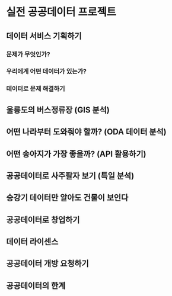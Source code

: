 # 실전 공공데이터 프로젝트

## 데이터 서비스 기획하기
### 문제가 무엇인가?
### 우리에게 어떤 데이터가 있는가?
### 데이터로 문제 해결하기

## 울릉도의 버스정류장 (GIS 분석)

## 어떤 나라부터 도와줘야 할까? (ODA 데이터 분석)

## 어떤 송아지가 가장 좋을까? (API 활용하기)

## 공공데이터로 사주팔자 보기 (특일 분석)

## 승강기 데이터만 알아도 건물이 보인다

## 공공데이터로 창업하기

## 데이터 라이센스

## 공공데이터 개방 요청하기

## 공공데이터의 한계

